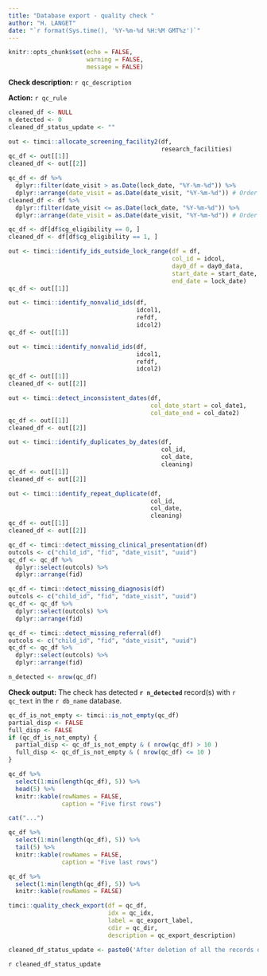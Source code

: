 ```yaml
---
title: "Database export - quality check "
author: "H. LANGET"
date: "`r format(Sys.time(), '%Y-%m-%d %H:%M GMT%z')`"
---
```


```r
knitr::opts_chunk$set(echo = FALSE,
                      warning = FALSE,
                      message = FALSE)
```

**Check description:** `r qc_description`

**Action:** `r qc_rule`

```r
cleaned_df <- NULL
n_detected <- 0
cleaned_df_status_update <- ""
```

```r
out <- timci::allocate_screening_facility2(df,
                                           research_facilities)
qc_df <- out[[1]]
cleaned_df <- out[[2]]
```

```r
qc_df <- df %>%
  dplyr::filter(date_visit > as.Date(lock_date, "%Y-%m-%d")) %>%
  dplyr::arrange(date_visit = as.Date(date_visit, "%Y-%m-%d")) # Order entries by date
cleaned_df <- df %>%
  dplyr::filter(date_visit <= as.Date(lock_date, "%Y-%m-%d")) %>%
  dplyr::arrange(date_visit = as.Date(date_visit, "%Y-%m-%d")) # Order entries by date
```

```r
qc_df <- df[df$cg_eligibility == 0, ]
cleaned_df <- df[df$cg_eligibility == 1, ]
```

```r
out <- timci::identify_ids_outside_lock_range(df = df,
                                              col_id = idcol,
                                              day0_df = day0_data,
                                              start_date = start_date,
                                              end_date = lock_date)
qc_df <- out[[1]]
```

```r
out <- timci::identify_nonvalid_ids(df,
                                    idcol1,
                                    refdf,
                                    idcol2)
qc_df <- out[[1]]
```

```r
out <- timci::identify_nonvalid_ids(df,
                                    idcol1,
                                    refdf,
                                    idcol2)
qc_df <- out[[1]]
cleaned_df <- out[[2]]
```

```r
out <- timci::detect_inconsistent_dates(df,
                                        col_date_start = col_date1,
                                        col_date_end = col_date2)
qc_df <- out[[1]]
cleaned_df <- out[[2]]
```


```r
out <- timci::identify_duplicates_by_dates(df,
                                           col_id,
                                           col_date,
                                           cleaning)
qc_df <- out[[1]]
cleaned_df <- out[[2]]
```

```r
out <- timci::identify_repeat_duplicate(df,
                                        col_id,
                                        col_date,
                                        cleaning)
qc_df <- out[[1]]
cleaned_df <- out[[2]]
```

```r
qc_df <- timci::detect_missing_clinical_presentation(df)
outcols <- c("child_id", "fid", "date_visit", "uuid")
qc_df <- qc_df %>%
  dplyr::select(outcols) %>%
  dplyr::arrange(fid)
```

```r
qc_df <- timci::detect_missing_diagnosis(df)
outcols <- c("child_id", "fid", "date_visit", "uuid")
qc_df <- qc_df %>%
  dplyr::select(outcols) %>%
  dplyr::arrange(fid)
```

```r
qc_df <- timci::detect_missing_referral(df)
outcols <- c("child_id", "fid", "date_visit", "uuid")
qc_df <- qc_df %>%
  dplyr::select(outcols) %>%
  dplyr::arrange(fid)
```

```r
n_detected <- nrow(qc_df)
```

**Check output:** The check has detected **`r n_detected`** record(s) with `r qc_text` in the `r db_name` database.

```r
qc_df_is_not_empty <- timci::is_not_empty(qc_df)
partial_disp <- FALSE
full_disp <- FALSE
if (qc_df_is_not_empty) {
  partial_disp <- qc_df_is_not_empty & ( nrow(qc_df) > 10 )
  full_disp <- qc_df_is_not_empty & ( nrow(qc_df) <= 10 )
}
```

```r
qc_df %>%
  select(1:min(length(qc_df), 5)) %>%
  head(5) %>%
  knitr::kable(rowNames = FALSE,
               caption = "Five first rows")
```

```r
cat("...")
```

```r
qc_df %>%
  select(1:min(length(qc_df), 5)) %>%
  tail(5) %>%
  knitr::kable(rowNames = FALSE,
               caption = "Five last rows")
```

```r
qc_df %>%
  select(1:min(length(qc_df), 5)) %>%
  knitr::kable(rowNames = FALSE)
```

```r
timci::quality_check_export(df = qc_df,
                            idx = qc_idx,
                            label = qc_export_label,
                            cdir = qc_dir,
                            description = qc_export_description)
```

```r
cleaned_df_status_update <- paste0('After deletion of all the records detected by this check, there are now **', nrow(cleaned_df), '** record(s) in the ', db_name, ' database.')
```

`r cleaned_df_status_update`

